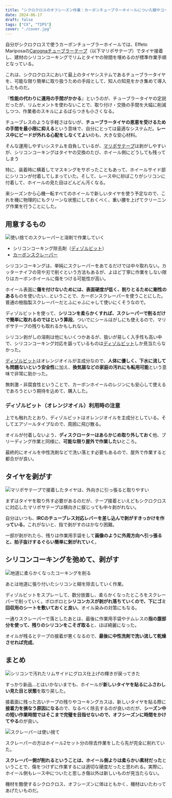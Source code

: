 ```yaml
---
title: "シクロクロスのオフシーズン作業：カーボンチューブラーホイールについた糊やコーキングのクリーニング"
date: 2024-06-17
draft: false
tags: ["CX", "TIPS"]
cover: "./cover.jpg"
---
```


自分がシクロクロスで使うカーボンチューブラーホイールでは、Effeto Mariposaの[Carognaチューブラーテープ](https://amzn.to/3TF9jal)（以下マリポサテープ）でタイヤ接着し、建材のシリコンコーキングでリムとタイヤの隙間を埋めるのが標準作業手順となっている。

<Amzn asin="B0168TBGR2" />

これは、シクロクロスにおいて最上のタイヤシステムであるチューブラータイヤを、可能な限り簡単に取り扱うための手段として、知人の知見をかき集めて導入したものだ。

『**性能の代わりに運用の手間がかかる**』というのが、チューブラータイヤの定説だったが、リムセメントを使わないことで、取り付け・交換の手間を大幅に削減しつつ、作業者のスキルによるばらつきも小さくなる。

チューブレスのような手軽さはないが、**チューブラータイヤの恩恵を受けるための手間を最小限に抑える**という意味で、自分にとっては最適なシステムだ。**レース中にビードが外れる心配をしなくてよい**のも、大きな安心材料。

<LinkCard url="https://blog.gensobunya.net/post/2019/01/tublar_ope/" />

そんな運用しやすいシステムを自負しているが、[マリポサテープ](https://amzn.to/3TF9jal)は剥がしやすいが、シリコンコーキングはタイヤの交換のたび、ホイール側にどうしても残ってしまう

特に、装着時に横着してマスキングをサボったこともあって、ホイールサイド部にシリコンが付着してしまっていた。そして、レース中に砂ぼこりがシリコンに付着して、ホイールの見た目はどんどん汚くなる。

来シーズンから心機一転すべてのホイールで新しいタイヤを使う予定なので、これを機に物理的にもクリーンな状態にしておくべく、重い腰を上げてクリーニング作業を行うことにした。

## 用意するもの

![使い捨てのスクレーパーと溶剤で作業していく](./tools.jpg)

- シリコンコーキング除去剤（[ディゾルビット](https://amzn.to/3ZxVHS3)）
- [カーボンスクレーパー](https://amzn.to/3zbU29q)

<Amzn asin="B0036WL87I" />

<Amzn asin="B0053AXAPO" />

シリコンコーキングは、単純にスクレーパーをあてるだけでは中々取れない。カッターナイフの背や刃で削ぐという方法もあるが、よほど丁寧に作業をしない限りはカーボンホイールに傷をつける可能性が高い。

ホイール表面に**傷を付けないためには、表面硬度が低く、削りとるために剛性のある**ものを使いたい…ということで、カーボンスクレーパーを使うことにした。普通の樹脂製スクレーパーだとふにゃふにゃして使いにくそうなので。

ディゾルビットを使って、**シリコンを柔らかくすれば、スクレーパーで削るだけで簡単に取れるのではという算段**。ついでにシールはがしにも使えるので、マリポサテープの残りも取れるかもしれない。

シリコン剥がしの溶剤は他にもいくつかあるが、扱いが易しく入手性も高い中で、シリコンコーキング対応を謳っているものは[ディゾルビット](https://amzn.to/3ZxVHS3)しか見当たらなかった。

[ディゾルビット](https://amzn.to/3ZxVHS3)はオレンジオイルが主成分なので、**人体に優しく、下水に流しても問題ないという安全性**に加え、**換気扇などの家庭の汚れにも転用可能**という意味で非常に助かった。

無刺激・非腐食性ということで、カーボンホイールのレジンにも安心して使えるであろうという期待を込めて、購入した。

### ディゾルビット（オレンジオイル）利用時の注意

上でも触れたとおり、ディゾルビットはオレンジオイルを主成分としている。そしてエアゾールタイプなので、周囲に飛び散る。

オイルが付着しないよう、**ディスクローターはあらかじめ取り外しておく**他、ブリーディング作業と同様に、**可能な限り屋外で作業したい**ところ。

最終的にオイルを中性洗剤などで洗い落とす必要もあるので、屋外で作業すると都合がが良い。

## タイヤを剥がす

![マリポサテープで接着したタイヤは、外向きに引っ張ると取りやすい](./how-to-remove-tire.jpg)

まずはタイヤを取り外す必要があるのだが、テープ接着といえどもシクロクロスに対応したマリポサテープは横向きに捩じっても中々剥がれない。

自分はいつも、**IRCのチューブレス対応レバーを差し込んで剥がすきっかけを作っている**。これがないと、指で剥がすのはかなり困難。

一部が剥がれたら、残りは作業用手袋をして**画像のように外周方向へ引っ張ると、拍子抜けするぐらい簡単に剝がれていく**。

## シリコンコーキングを弛めて、剥がす

![地道に柔らかくなったコーキングを削る](./cover.jpg)

あとは地道に張り付いたシリコンと糊を除去していく作業。

ディゾルビットをスプレーして、数分放置し、柔らかくなったところをスクレーパーで削っていく。ボロボロと**シリコンカスが剥がれ落ちていくので、下にゴミ回収用のシートを敷いておくと良い**。オイル染みの対策にもなる。

一通りスクレーパーで落としたあとは、最後に作業用手袋やテムレスの**指の腹部分を使って、残りのシリコンをこそぎ取る**と、ほぼ綺麗になった。

オイルが残るとテープの接着が悪くなるので、**最後に中性洗剤で洗い流して乾燥させれば完成**。

## まとめ

![シリコンで汚れたリムサイドにグロス仕上げの輝きが戻ってきた](./after.jpg)

すっかり新品…とはいかないまでも、ホイールが**新しいタイヤを貼るにふさわしい見た目と状態**を取り戻した。

接着面に残った古いテープの残りやコーキングカスは、新しいタイヤを貼る際に**接着力を損なう原因になる**ので、なるべく除去するのが良いのだが、**シーズン中の短い作業時間ではそこまで完璧を目指せないので、オフシーズンに時間をかけてやる**のが良い。

![スクレーパーは使い捨て](./after_hera.jpg)

スクレーパーの方はホイール2セット分の除去作業をしたら先が完全に削れていた。

**スクレーパー側が削れるということは、ホイール側よりは柔らかい素材だった**ということで、傷をつけずに作業するには適切な硬度だったと思われる。実際に、ホイール側もレース中についたと思しき傷以外は新しいものが見当たらない。

機材を酷使するシクロクロス、オフシーズンに体はともかく、機材はいたわってあげたいものだ。

<Amzn asin="B0036WL87I" />

<Amzn asin="B0053AXAPO" />
